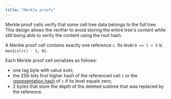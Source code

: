 ```yaml
---
title: "Merkle proofs"
---
```


Merkle proof cells verify that some cell tree data belongs to the full tree.
This design allows the verifier to avoid storing the entire tree's content while still being able to verify the content using the root hash.

A Merkle proof cell contains exactly one reference `c`. Its level `0 <= l < 3` is `max{Lvl(c) - 1, 0}`.

Each Merkle proof cell serializes as follows:
- one tag byte with value `0x03`;
- the 256-bits first higher hash of the referenced cell `c` or the [representation hash](/tvm/serialization/cells)
of `c` if its level equals zero;
- 2 bytes that store the depth of the deleted subtree that was replaced by the reference.
